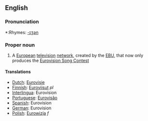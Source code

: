 ==English==

===Pronunciation===
*:Rhymes: [[Rhymes:English:-ɪʒən|-ɪʒən]]

===Proper noun===
# A [[European]] [[television]] [[network]], created by the [[EBU]], that now only produces the [[Eurovision Song Contest]]

====Translations====
*[[Dutch]]: [[Eurovisie]]
*[[Finnish]]: [[Euroviisut]] ''pl''
*[[Interlingua]]: Eurovision
*[[Portuguese]]: [[Eurovisão]]
*[[Spanish]]: Eurovision
*[[German]]: Eurovision
*[[Polish]]: [[Eurowizja]] ''f''